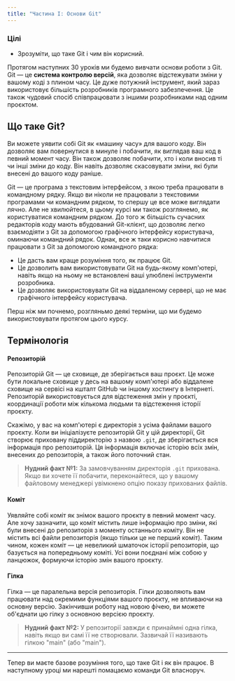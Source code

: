 ```yaml
---
title: "Частина I: Основи Git"
---
```


### Цілі

- Зрозуміти, що таке Git і чим він корисний.

Протягом наступних 30 уроків ми будемо вивчати основи роботи з Git. Git — це **система контролю версій**, яка дозволяє відстежувати зміни у вашому коді з плином часу. Це дуже потужний інструмент, який зараз використовує більшість розробників програмного забезпечення. Це також чудовий спосіб співпрацювати з іншими розробниками над одним проєктом.

## Що таке Git?

Ви можете уявити собі Git як «машину часу» для вашого коду. Він дозволяє вам повернутися в минуле і побачити, як виглядав ваш код в певний момент часу. Він також дозволяє побачити, хто і коли вносив ті чи інші зміни до коду. Він навіть дозволяє скасовувати зміни, які були внесені до вашого коду раніше.

Git — це програма з текстовим інтерфейсом, з якою треба працювати в командному рядку. Якщо ви ніколи не працювали з текстовими програмами чи командним рядком, то спершу це все може виглядати лячно. Але не хвилюйтеся, в цьому курсі ми також розглянемо, як користуватися командним рядком. До того ж більшість сучасних редакторів коду мають вбудований Git-клієнт, що дозволяє легко взаємодіяти з Git за допомогою графічного інтерфейсу користувача, оминаючи командний рядок. Однак, все ж таки корисно навчитися працювати з Git за допомогою командного рядка:

- Це дасть вам краще розуміння того, як працює Git.
- Це дозволить вам використовувати Git на будь-якому комп'ютері, навіть якщо на ньому не встановлені ваші улюблені інструменти розробника.
- Це дозволяє використовувати Git на віддаленому сервері, що не має графічного інтерфейсу користувача.

Перш ніж ми почнемо, розгляньмо деякі терміни, що ми будемо використовувати протягом цього курсу.

## Термінологія

#### Репозиторій

Репозиторій Git — це сховище, де зберігається ваш проєкт. Це може бути локальне сховище у десь на вашому комп'ютері або віддалене сховище на сервісі на кшталт GitHub чи іншому хостингу в Інтернеті. Репозиторій використовується для відстеження змін у проєкті, координації роботи між кількома людьми та відстеження історії проєкту.

Скажімо, у вас на комп'ютері є директорія з усіма файлами вашого проєкту. Коли ви ініціалізуєте репозиторій Git у цій директорії, Git створює приховану піддиректорію з назвою `.git`, де зберігається вся інформація про репозиторій. Ця інформація включає історію всіх змін, внесених до репозиторія, а також його поточний стан.

> **Нудний факт №1:** За замовчуванням директорія `.git` прихована. Якщо ви хочете її побачити, переконайтеся, що у вашому файловому менеджері увімкнено опцію показу прихованих файлів.

#### Коміт

Уявляйте собі коміт як знімок вашого проєкту в певний момент часу. Але хочу зазначити, що коміт містить лише інформацію про зміни, які були внесені до репозиторія з моменту останнього коміту. Він не містить всі файли репозиторія (якщо тільки це не перший коміт). Таким чином, кожен коміт — це невеликий шматочок історії репозиторія, що базується на попередньому коміті. Усі вони поєднані між собою у ланцюжок, формуючи історію змін вашого проєкту.

#### Гілка

Гілка — це паралельна версія репозиторія. Гілки дозволяють вам працювати над окремими функціями вашого проєкту, не впливаючи на основну версію. Закінчивши роботу над новою фічею, ви можете об'єднати цю гілку з основною версією проєкту.

> **Нудний факт №2:** У репозиторії завжди є принаймні одна гілка, навіть якщо ви самі її не створювали. Зазвичай її називають гілкою "main" (або "main").

---

Тепер ви маєте базове розуміння того, що таке Git і як він працює. В наступному уроці ми нарешті помацаємо команди Git власноруч.